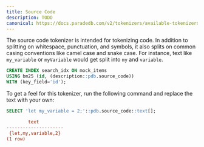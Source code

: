 ```yaml
---
title: Source Code
description: TODO
canonical: https://docs.paradedb.com/v2/tokenizers/available-tokenizers/source_code
---
```


The source code tokenizer is intended for tokenizing code. In addition to splitting on whitespace,
punctuation, and symbols, it also splits on common casing conventions like camel case and snake case. For instance, text like
`my_variable` or `myVariable` would get split into `my` and `variable`.

```sql
CREATE INDEX search_idx ON mock_items
USING bm25 (id, (description::pdb.source_code))
WITH (key_field='id');
```

To get a feel for this tokenizer, run the following command and replace the text with your own:

```sql
SELECT 'let my_variable = 2;'::pdb.source_code::text[];
```

```ini Expected Response
        text
---------------------
 {let,my,variable,2}
(1 row)
```
